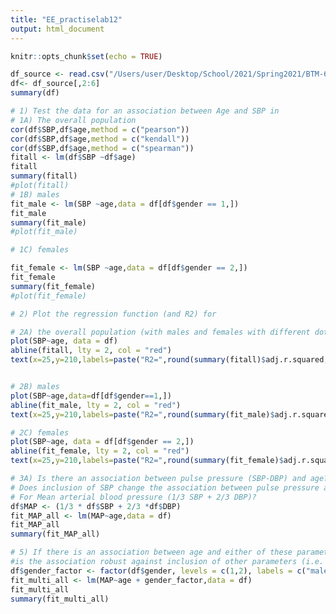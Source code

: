 ```yaml
---
title: "EE_practiselab12"
output: html_document
---
```


```r
knitr::opts_chunk$set(echo = TRUE)
```

```r
df_source <- read.csv("/Users/user/Desktop/School/2021/Spring2021/BTM-6000/Module12/Module 12 - Practice Lab - NHANES subset.csv")
df<- df_source[,2:6]
summary(df)

# 1) Test the data for an association between Age and SBP in
# 1A) The overall population
cor(df$SBP,df$age,method = c("pearson"))
cor(df$SBP,df$age,method = c("kendall"))
cor(df$SBP,df$age,method = c("spearman"))
fitall <- lm(df$SBP ~df$age)
fitall
summary(fitall)
#plot(fitall)
# 1B) males 
fit_male <- lm(SBP ~age,data = df[df$gender == 1,])
fit_male
summary(fit_male)
#plot(fit_male)

# 1C) females

fit_female <- lm(SBP ~age,data = df[df$gender == 2,])
fit_female
summary(fit_female)
#plot(fit_female)

# 2) Plot the regression function (and R2) for 

# 2A) the overall population (with males and females with different dots),
plot(SBP~age, data = df)
abline(fitall, lty = 2, col = "red")
text(x=25,y=210,labels=paste("R2=",round(summary(fitall)$adj.r.squared,2),sep=""))


# 2B) males 
plot(SBP~age,data=df[df$gender==1,])
abline(fit_male, lty = 2, col = "red")
text(x=25,y=210,labels=paste("R2=",round(summary(fit_male)$adj.r.squared,2),sep=""))

# 2C) females
plot(SBP~age, data = df[df$gender == 2,])
abline(fit_female, lty = 2, col = "red")
text(x=25,y=210,labels=paste("R2=",round(summary(fit_female)$adj.r.squared,2),sep=""))

# 3A) Is there an association between pulse pressure (SBP-DBP) and age?
# Does inclusion of SBP change the association between pulse pressure and age? 
# For Mean arterial blood pressure (1/3 SBP + 2/3 DBP)?
df$MAP <- (1/3 * df$SBP + 2/3 *df$DBP)
fit_MAP_all <- lm(MAP~age,data = df)
fit_MAP_all
summary(fit_MAP_all)

# 5) If there is an association between age and either of these parameters –
#is the association robust against inclusion of other parameters (i.e. eGFR, male gender)?
df$gender_factor <- factor(df$gender, levels = c(1,2), labels = c("male","female"))
fit_multi_all <- lm(MAP~age + gender_factor,data = df)
fit_multi_all
summary(fit_multi_all)
```
